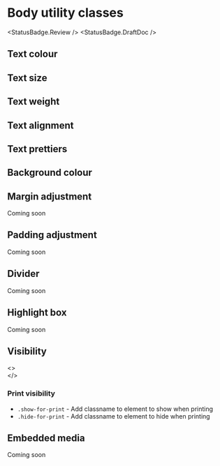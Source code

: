 
# Body utility classes

<StatusBadge.Review />
<StatusBadge.DraftDoc />

## Text colour

<Story id="components-body-utilities--text-color-utils" />

## Text size

<Story id="components-body-utilities--text-size-utils" />

## Text weight

<Story id="components-body-utilities--text-weight-utils" />

## Text alignment

<Story id="components-body-utilities--text-align-utils" />

## Text prettiers

<Story id="components-body-utilities--text-pretty-utils" />

## Background colour

<Story id="components-body-utilities--background-colour-utils" />

## Margin adjustment

Coming soon

## Padding adjustment

Coming soon

## Divider

Coming soon

## Highlight box

Coming soon

## Visibility

<Story id="components-body-utilities--visibility-utils" />

<>
  <br />
</>

### Print visibility

- `.show-for-print` - Add classname to element to show when printing
- `.hide-for-print` - Add classname to element to hide when printing

## Embedded media

Coming soon
